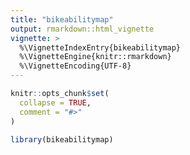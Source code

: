 ```yaml
---
title: "bikeabilitymap"
output: rmarkdown::html_vignette
vignette: >
  %\VignetteIndexEntry{bikeabilitymap}
  %\VignetteEngine{knitr::rmarkdown}
  %\VignetteEncoding{UTF-8}
---
```


```r
knitr::opts_chunk$set(
  collapse = TRUE,
  comment = "#>"
)
```

```r
library(bikeabilitymap)
```
